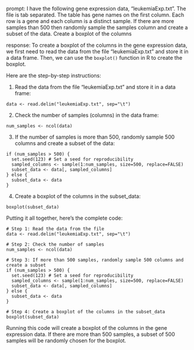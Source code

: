 prompt:
I have the following gene expression data, "leukemiaExp.txt". The file is tab separated. The table has gene names on the first column. Each row is a gene and each column is a distinct sample.  If there are more samples than 500 then randomly sample the samples column and create a subset of the data. Create a boxplot of the columns

response:
To create a boxplot of the columns in the gene expression data, we first need to read the data from the file "leukemiaExp.txt" and store it in a data frame. Then, we can use the `boxplot()` function in R to create the boxplot.

Here are the step-by-step instructions:

1. Read the data from the file "leukemiaExp.txt" and store it in a data frame:
```
data <- read.delim("leukemiaExp.txt", sep="\t")
```

2. Check the number of samples (columns) in the data frame:
```
num_samples <- ncol(data)
```

3. If the number of samples is more than 500, randomly sample 500 columns and create a subset of the data:
```
if (num_samples > 500) {
  set.seed(123) # Set a seed for reproducibility
  sampled_columns <- sample(1:num_samples, size=500, replace=FALSE)
  subset_data <- data[, sampled_columns]
} else {
  subset_data <- data
}
```

4. Create a boxplot of the columns in the subset_data:
```
boxplot(subset_data)
```

Putting it all together, here's the complete code:

```
# Step 1: Read the data from the file
data <- read.delim("leukemiaExp.txt", sep="\t")

# Step 2: Check the number of samples
num_samples <- ncol(data)

# Step 3: If more than 500 samples, randomly sample 500 columns and create a subset
if (num_samples > 500) {
  set.seed(123) # Set a seed for reproducibility
  sampled_columns <- sample(1:num_samples, size=500, replace=FALSE)
  subset_data <- data[, sampled_columns]
} else {
  subset_data <- data
}

# Step 4: Create a boxplot of the columns in the subset_data
boxplot(subset_data)
```

Running this code will create a boxplot of the columns in the gene expression data. If there are more than 500 samples, a subset of 500 samples will be randomly chosen for the boxplot.
